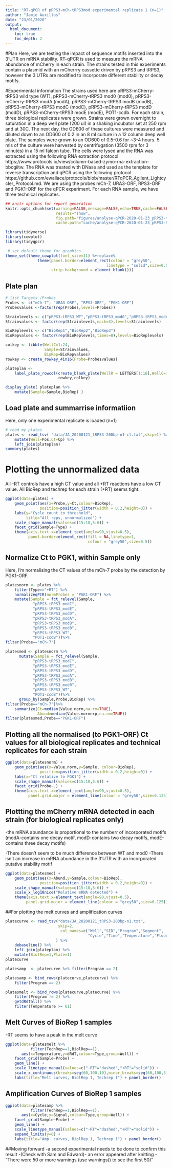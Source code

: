 ```yaml
---
title: "RT-qPCR of pRPS3-mCh-tRPS3mod experimental replicate 1 (n=1)"
author: "Jamie Auxillos"
date: "23/01/2020"
output:
  html_document:
    toc: true
    toc_depth: 2
---
```


#Plan
Here, we are testing the impact of sequence motifs inserted into the 3'UTR on mRNA stability. RT-qPCR is used to measure the mRNA abundance of mCherry in each strain. The strains tested in this experiments contain a plasmid with an mCherrry cassette driven by pRPS3 and tRPS3, however the 3'UTRs are modified to incorporate different stability or decay motifs. 

#Experimental information
The strains used here are pRPS3-mCherry-tRPS3 wild type (WT), pRPS3-mCherry-tRPS3 mod0 (mod0), pRPS3-mCherry-tRPS3 modA (modA), pRPS3-mCherry-tRPS3 modB (modB), pRPS3-mCherry-tRPS3 modC (modC), pRPS3-mCherry-tRPS3 modD (modD), pRPS3-mCherry-tRPS3 modE (modE), POT1-ccdb. For each strain, three biological replicates were grown. Strains were grown overnight to saturation in a deep well plate (200 ul) in a shaking incubator set at 250 rpm and at 30C. The next day, the OD600 of these cultures were measured and diluted down to an OD600 of 0.2 in an 8 ml culture in a 12 column deep well plate. The samples were grown to an OD600 of 0.5-0.6 for ~3-4 hours. 5 mls of the culture were harvested by centrifugation (3500 rpm for 3 minutes) in a 15 ml falcon tube. The cells were lysed and the RNA was extracted using the following RNA extraction protocol https://www.protocols.io/view/column-based-zymo-rna-extraction-bbcgiitw. The RNA was treated with DNase and used as the template for reverse transcription and qPCR using the following protocol https://github.com/ewallace/protocols/blob/master/RTqPCR_Agilent_Lightcycler_Protocol.md. We are using the probes mCh-7, URA3-ORF, RPS3-ORF and PGK1-ORF for the qPCR experiment. For each RNA sample, we have three technical replicates.

```r

## knitr options for report generation
knitr::opts_chunk$set(warning=FALSE,message=FALSE,echo=TRUE,cache=FALSE,
                      results="show",
                      fig.path="figures/analyse-qPCR-2020-01-23_pRPS3-tRPS3mod",
                      cache.path="cache/analyse-qPCR-2020-01-23_pRPS3-tRPS3mod")

library(tidyverse)
library(cowplot)
library(tidyqpcr)

 # set default theme for graphics
theme_set(theme_cowplot(font_size=11) %+replace% 
              theme(panel.border=element_rect(colour = "grey50",
                                            linetype = "solid",size=0.5),
                    strip.background = element_blank()))
```



## Plate plan
```r

# list Targets /Probes
Probes <- c("mCh-7", "URA3-ORF", "RPS3-ORF", "PGK1-ORF")
Probesvalues <-factor(rep(Probes,levels=Probes))

Strainlevels <- c("pRPS3-tRPS3_WT","pRPS3-tRPS3_mod0","pRPS3-tRPS3_modA","pRPS3-tRPS3_modB","pRPS3-tRPS3_modC", "pRPS3-tRPS3_modD", "pRPS3-tRPS3_modE","POT1-ccdB")
Strainvalues <- factor(rep(Strainlevels,each=3),levels=Strainlevels)

BioReplevels <- c("BioRep1","BioRep2","BioRep3")
BioRepvalues <- factor(rep(BioReplevels,times=8),levels=BioReplevels)

colkey <- tibble(WellC=1:24,
                 Sample=Strainvalues,
                 BioRep=BioRepvalues) 
rowkey <- create_rowkey_4in16(Probe=Probesvalues) 

plateplan <-     
    label_plate_rowcol(create_blank_plate(WellR = LETTERS[1:16],WellC=1:24),
                       rowkey,colkey)
```


```r
display_plate( plateplan %>%
    mutate(Sample=Sample,BioRep) )
```


## Load plate and summarrise informatiion
Here, only one experimental replicate is loaded (n=1)
```r
# read my plates
plates <- read_tsv( "data/JA_20200121_tRPS3-200bp-n1-ct.txt",skip=1) %>%
    mutate(Well=Pos,Ct=Cp) %>%
    left_join(plateplan)
summary(plates)
```

# Plotting the unnormalized data
All -RT controls have a high CT value and all +RT reactions have a low CT value. All BioRep and techrep for each strain (+RT) seems tight.
```r
ggplot(data=plates) +
    geom_point(aes(x=Probe,y=Ct,colour=BioRep),
               position=position_jitter(width = 0.2,height=0)) +
    labs(y="Cycle count to threshold",
         title="All reps, unnormalized") +
    scale_shape_manual(values=c(15:18,5:6)) + 
    facet_grid(Sample~Type) +
    theme(axis.text.x=element_text(angle=90,vjust=0.5),
          panel.border=element_rect(fill = NA,linetype=1,
                                    colour = "grey50",size=0.5))
```


## Normalize Ct to PGK1, within Sample only 
Here, i'm normalising the CT values of the mCh-7 probe by the detection by PGK1-ORF.
```r
platesnorm <- plates %>% 
    filter(Type=="+RT") %>%
    normalizeqPCR(normProbes = "PGK1-ORF") %>%
    mutate(Sample = fct_relevel(Sample, 
            "pRPS3-tRPS3_modC", 
            "pRPS3-tRPS3_modE", 
            "pRPS3-tRPS3_modD", 
            "pRPS3-tRPS3_modA", 
            "pRPS3-tRPS3_modB", 
            "pRPS3-tRPS3_mod0", 
            "pRPS3-tRPS3_WT", 
            "POT1-ccdB"))%>%
filter(Probe=="mCh-7")

platesmed <- platesnorm %>%
      mutate(Sample = fct_relevel(Sample, 
            "pRPS3-tRPS3_modC", 
            "pRPS3-tRPS3_modE", 
            "pRPS3-tRPS3_modD", 
            "pRPS3-tRPS3_modA", 
            "pRPS3-tRPS3_modB", 
            "pRPS3-tRPS3_mod0", 
            "pRPS3-tRPS3_WT", 
            "POT1-ccdB"))%>%
      group_by(Sample,Probe,BioRep) %>%
filter(Probe=="mCh-7")%>%
    summarize(Ct=median(Value.norm,na.rm=TRUE),
              Abund=median(Value.normexp,na.rm=TRUE))
filter(platesmed,Probe=="PGK1-ORF")
```

## Plotting all the normalised (to PGK1-ORF) Ct values for all biological replicates and technical replicates for each strain
```r
ggplot(data=platesnorm) +
    geom_point(aes(x=Value.norm,y=Sample, colour=BioRep),
               position=position_jitter(width = 0.2,height=0)) +
    labs(x="Ct relative to PGK1") +
    scale_shape_manual(values=c(15:18,5:6)) + 
    facet_grid(Probe~.) +
    theme(axis.text.x=element_text(angle=90,vjust=0.5),
          panel.grid.major = element_line(colour = "grey50",size=0.125))
```


## Plottting the mCherry mRNA detected in each strain (for biological replicates only)
-the mRNA abundance is proportional to the numberr of incorporated motifs (modA-contains one decay motif, modD-contains two decay motifs, modE-contains three decay motifs)

-There doesn't seem to be much difference between WT and mod0
-There isn't an increase in mRNA abundance in the 3'UTR with an incorporated putative stability motif
```r
ggplot(data=platesmed) +
    geom_point(aes(x=Abund,y=Sample,colour=BioRep),
               position=position_jitter(width = 0.2,height=0)) +
    scale_shape_manual(values=c(15:18,5:6)) + 
    scale_x_log10nice("Relative mRNA detected") + 
    theme(axis.text.x=element_text(angle=90,vjust=0.5),
         panel.grid.major = element_line(colour = "grey50",size=0.125))
```


##For plotting the melt curves and amplification curves
```r

platecurve <- read_tsv("data/JA_20200121_tRPS3-200bp-n1.txt",
                       skip=2,
                        col_names=c("Well","SID","Program","Segment",
                                    "Cycle","Time","Temperature","Fluor") 
                      ) %>%
    debaseline() %>%
    left_join(plateplan) %>%
    mutate(BiolRep=1,Plate=1)
platecurve

platesamp  <- platecurve %>% filter(Program == 2)

platesamp <- bind_rows(platecurve,platecurve) %>% 
    filter(Program == 2)

platesmelt <- bind_rows(platecurve,platecurve) %>% 
    filter(Program != 2) %>% 
    getdRdTall() %>% 
    filter(Temperature >= 61)  
```

## Melt Curves of BioRep 1 samples
-RT seems to have a peak in the melt curve
```r
ggplot(data=platesmelt %>% 
           filter(TechRep==1,BiolRep==1),
       aes(x=Temperature,y=dRdT,colour=Type,group=Well)) + 
    facet_grid(Sample~Probe) + 
    geom_line() +
    scale_linetype_manual(values=c("-RT"="dashed","+RT"="solid")) +
    scale_x_continuous(breaks=seq(60,100,10),minor_breaks=seq(60,100,5)) + 
    labs(title="Melt curves, BiolRep 1, Techrep 1") + panel_border()
```


## Amplification Curves of BioRep 1 samples

```r
ggplot(data=platesamp %>% 
           filter(TechRep==1,BiolRep==1),
       aes(x=Cycle,y=Signal,colour=Type,group=Well)) + 
    facet_grid(Sample~Probe) + 
    geom_line() +
    scale_linetype_manual(values=c("-RT"="dashed","+RT"="solid")) +
    expand_limits(y=0) + 
    labs(title="Amp. curves, BiolRep 1, Techrep 1") + panel_border()
```


##Moving forward
-a second experimental needs to be done to confirm this result
-(Check with Sam and Edward)- an error appeared after knitting - "There were 50 or more warnings (use warnings() to see the first 50)"